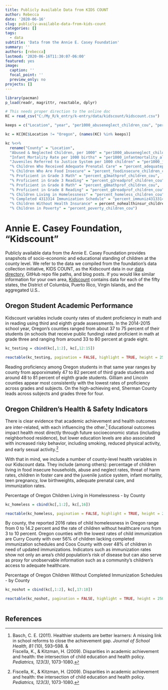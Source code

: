 ```yaml
---
title: Publicly Available Data from KIDS COUNT
author: Rebecca
date: '2020-06-16'
slug: publicly-available-data-from-kids-count
categories: []
tags:
  - data
subtitle: 'Data from the Annie E. Casey Foundation'
summary: ''
authors: [rebecca]
lastmod: '2020-06-16T11:30:07-06:00'
featured: yes
image:
  caption: ''
  focal_point: ''
  preview_only: no
projects: []
---
```

```r
library(pacman)
p_load(readr, magrittr, reactable, dplyr)

# This needs proper direction to the online doc
KC = read_csv("C:/My_R/k_entry/k-entry/data/kidscount/kidscount.csv")

keeps = c("Location", "year", "per1000_abuseneglect_children_cou", "per1000_infantmortality_all_cou",  "per1000_juvjusref_children_cou", "per1000_teenpreg1519_all_cou", "percent_adequateprenatcare_all_cou", "percent_cohortgrad_children_cou", "percent_foodinsecure_children_cou", "percent_fostercare_children_cou", "percent_frl_children_cou", "percent_g3mathprof_children_cou", "percent_g3readprof_children_cou", "percent_g8mathprof_children_cou", "percent_g8readprof_children_cou", "percent_homeless_children_cou", "percent_immuniz4313314_children_cou", "percent_nohealthinsur_children_cou", "percent_poverty_children_cou")

kc = KC[KC$Location != "Oregon", (names(KC) %in% keeps)]

kc %<>%
  rename("County" = "Location",
  "Abused & Neglected Children, per 1000" = "per1000_abuseneglect_children_cou",
  "Infant Mortality Rate per 1000 births" = "per1000_infantmortality_all_cou",
  "Juveniles Referred to Justice System per 1000 children" = "per1000_juvjusref_children_cou",
  "% Children Who Received Adequate Prenatal Care" = "percent_adequateprenatcare_all_cou",
  "% Children Who Are Food Insecure" = "percent_foodinsecure_children_cou",
  "% Proficient in Grade 3 Math" = "percent_g3mathprof_children_cou",
  "% Proficient in Grade 3 Reading" = "percent_g3readprof_children_cou",
  "% Proficient in Grade 8 Math" = "percent_g8mathprof_children_cou",
  "% Proficient in Grade 8 Reading" = "percent_g8readprof_children_cou",
  "% Children Living in Homelessness" = "percent_homeless_children_cou",
  "% Completed 4313314 Immunization Schedule" = "percent_immuniz4313314_children_cou",
  "% Children Without Health Insurance" = percent_nohealthinsur_children_cou,
  "% Children in Poverty" = "percent_poverty_children_cou")
```
# Annie E. Casey Foundation, “Kidscount”

Publicly available data from the Annie E. Casey Foundation provides snapshots of socio-economic and educational standing of children at the county level. We refer to the data we compiled from the foundation’s data collection initiative, KIDS COUNT, as the Kidscount data in our [data directory](https://github.com/OR-K-Entry/k-entry/tree/master/data-documentation), GitHub repo file paths, and blog posts. If you would like similar information for your own area, [Kidscount](https://datacenter.kidscount.org/) contains data for each of the fifty states, the District of Columbia, Puerto Rico, Virgin Islands, and the aggregated U.S..

## Oregon Student Academic Performance

Kidscount variables include county rates of student proficiency in math and in reading using third and eighth grade assessments. In the 2014-2015 school year, Oregon’s counties ranged from about 37 to 75 percent of their students (in schools that receive public funding) rated proficient in math at grade three and ranging from around 33 to 80 percent at grade eight.
```r
kc_testing = cbind(kc[,1:2], kc[,12:15])

reactable(kc_testing, pagination = FALSE, highlight = TRUE, height = 250, outlined = TRUE, striped = TRUE, filterable = FALSE, columns = list(County = colDef(filterable = TRUE), year = colDef(filterable = TRUE)), fullWidth = FALSE)
```
Reading proficiency among Oregon students in that same year ranges by county from apporximately 47 to 82 percent of third grade students and around 48 to 81 percent of eighth grade students. Gilliam and Lincoln counties appear most consistently with the lowest rates of proficiency across grades and subjects. On the high-achieving end, Sherman County leads across subjects and grades three for four.


## Oregon Children’s Health & Safety Indicators

There is clear evidence that academic achievement and health outcomes are inter-related, with each influencing the other.[^1]  Educational outcomes impact health most directly through future socioeconomic status (including neighborhood residence), but lower education levels are also associated with increased risky behavior, including smoking, reduced physical activity, and early sexual activity.[^2]

With that in mind, we include a number of county-level health variables in our Kidscount data. They include (among others): percentage of children living in food insecure households, abuse and neglect rates, threat of harm rates, children in foster care and the juvenile justice system, infant mortality, teen pregnancy, low birthweights, adequate prenatal care, and immunization rates. 

Percentage of Oregon Children Living in Homelessness - by County
```r
kc_homeless = cbind(kc[,1:2], kc[,16])

reactable(kc_homeless, pagination = FALSE, highlight = TRUE, height = 250, outlined = TRUE, striped = TRUE, filterable = FALSE, columns = list(County = colDef(filterable = TRUE), year = colDef(filterable = TRUE)), fullWidth = FALSE)
```
By county, the reported 2016 rates of child homelessness in Oregon range from 0 to 14.2 percent and the rate of children without healthcare runs from 3 to 10 percent. Oregon counties with the lowest rates of child immunization are Curry County with over 56% of children lacking completed immunization schedules and Coos County with over 48% of children in need of updated immunizations. Indicators such as immunization rates show not only an area’s child population’s risk of disease but can also serve as proxy for unobservable information such as a community’s children’s access to adequate healthcare.

Percentage of Oregon Children Without Completed Immunization Schedules - by County
```r
kc_noshot = cbind(kc[,1:2], kc[,17:18])

reactable(kc_noshot, pagination = FALSE, highlight = TRUE, height = 250, outlined = TRUE, striped = TRUE,  filterable = FALSE, columns = list(County = colDef(filterable = TRUE), year = colDef(filterable = TRUE)), fullWidth = FALSE)
```

```r

```

## References
[^1]: Basch, C. E. (2011). Healthier students are better learners: A missing link in school reforms to close the achievement gap. *Journal of School Health, 81* (10), 593–598.   &    
Fiscella, K., & Kitzman, H. (2009). Disparities in academic achievement and health: the intersection of child education and health policy. *Pediatrics, 123(3)*, 1073-1080. 

[^2]: Fiscella, K., & Kitzman, H. (2009). Disparities in academic achievement and health: the intersection of child education and health policy. *Pediatrics, 123(3)*, 1073-1080. 